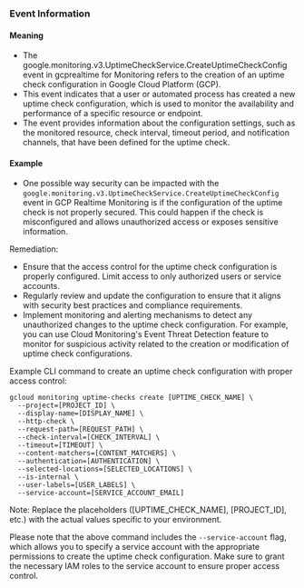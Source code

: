 
### Event Information

#### Meaning

- The google.monitoring.v3.UptimeCheckService.CreateUptimeCheckConfig event in gcprealtime for Monitoring refers to the creation of an uptime check configuration in Google Cloud Platform (GCP).
- This event indicates that a user or automated process has created a new uptime check configuration, which is used to monitor the availability and performance of a specific resource or endpoint.
- The event provides information about the configuration settings, such as the monitored resource, check interval, timeout period, and notification channels, that have been defined for the uptime check.

#### Example

- One possible way security can be impacted with the `google.monitoring.v3.UptimeCheckService.CreateUptimeCheckConfig` event in GCP Realtime Monitoring is if the configuration of the uptime check is not properly secured. This could happen if the check is misconfigured and allows unauthorized access or exposes sensitive information.

Remediation:
- Ensure that the access control for the uptime check configuration is properly configured. Limit access to only authorized users or service accounts.
- Regularly review and update the configuration to ensure that it aligns with security best practices and compliance requirements.
- Implement monitoring and alerting mechanisms to detect any unauthorized changes to the uptime check configuration. For example, you can use Cloud Monitoring's Event Threat Detection feature to monitor for suspicious activity related to the creation or modification of uptime check configurations.

Example CLI command to create an uptime check configuration with proper access control:
```
gcloud monitoring uptime-checks create [UPTIME_CHECK_NAME] \
  --project=[PROJECT_ID] \
  --display-name=[DISPLAY_NAME] \
  --http-check \
  --request-path=[REQUEST_PATH] \
  --check-interval=[CHECK_INTERVAL] \
  --timeout=[TIMEOUT] \
  --content-matchers=[CONTENT_MATCHERS] \
  --authentication=[AUTHENTICATION] \
  --selected-locations=[SELECTED_LOCATIONS] \
  --is-internal \
  --user-labels=[USER_LABELS] \
  --service-account=[SERVICE_ACCOUNT_EMAIL]
```
Note: Replace the placeholders ([UPTIME_CHECK_NAME], [PROJECT_ID], etc.) with the actual values specific to your environment.

Please note that the above command includes the `--service-account` flag, which allows you to specify a service account with the appropriate permissions to create the uptime check configuration. Make sure to grant the necessary IAM roles to the service account to ensure proper access control.

